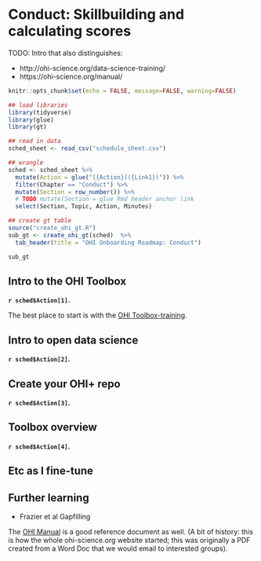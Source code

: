 # Conduct: Skillbuilding and calculating scores {#conduct}


TODO: Intro that also distinguishes: 

- http://ohi-science.org/data-science-training/
- https://ohi-science.org/manual/ 

```r
knitr::opts_chunk$set(echo = FALSE, message=FALSE, warning=FALSE)

## load libraries
library(tidyverse)
library(glue)
library(gt)

## read in data
sched_sheet <- read_csv("schedule_sheet.csv") 
```

```r
## wrangle
sched <- sched_sheet %>%
  mutate(Action = glue("[{Action}]({Link1})")) %>%
  filter(Chapter == "Conduct") %>%
  mutate(Section = row_number()) %>%
  # TODO mutate(Section = glue Rmd header anchor link
  select(Section, Topic, Action, Minutes)

## create gt table
source("create_ohi_gt.R")
sub_gt <- create_ohi_gt(sched)  %>%
  tab_header(title = "OHI Onboarding Roadmap: Conduct")

sub_gt

```

## Intro to the OHI Toolbox

**`r sched$Action[1]`.**

The best place to start is with the [OHI Toolbox-training](http://ohi-science.org/toolbox-training/).


## Intro to open data science

**`r sched$Action[2]`.**

## Create your OHI+ repo

**`r sched$Action[3]`.**

## Toolbox overview

**`r sched$Action[4]`.**

## Etc as I fine-tune


## Further learning {#conduct-further}

- Frazier et al Gapfilling


The [OHI Manual](https://ohi-science.org/manual/) is a good reference document as well. (A bit of history: this is how the whole ohi-science.org website started; this was originally a PDF created from a Word Doc that we would email to interested groups).
